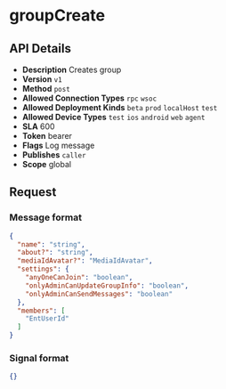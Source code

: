 # groupCreate

## API Details

- **Description** Creates group
- **Version** `v1`
- **Method** `post`
- **Allowed Connection Types** `rpc` `wsoc` 
- **Allowed Deployment Kinds** `beta` `prod` `localHost` `test` 
- **Allowed Device Types** `test` `ios` `android` `web` `agent` 
- **SLA** 600
- **Token** bearer
- **Flags** Log message
- **Publishes** `caller` 
- **Scope** global


## Request

### Message format

```json
{
  "name": "string",
  "about?": "string",
  "mediaIdAvatar?": "MediaIdAvatar",
  "settings": {
    "anyOneCanJoin": "boolean",
    "onlyAdminCanUpdateGroupInfo": "boolean",
    "onlyAdminCanSendMessages": "boolean"
  },
  "members": [
    "EntUserId"
  ]
}
```

### Signal format

```json
{}
```

